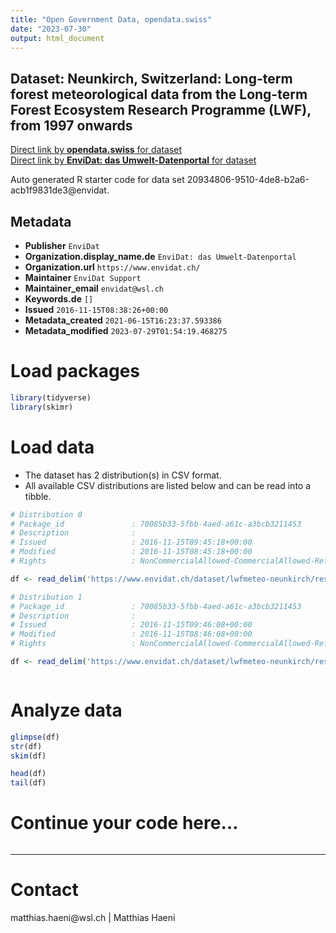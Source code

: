 ```yaml
---
title: "Open Government Data, opendata.swiss"
date: "2023-07-30"
output: html_document
---
```


## Dataset: Neunkirch, Switzerland: Long-term forest meteorological data from the Long-term Forest Ecosystem Research Programme (LWF), from 1997 onwards



[Direct link by **opendata.swiss** for dataset](https://opendata.swiss/de/dataset/neunkirch-switzerland-long-term-forest-meteorological-data-from-the-long-term-forest-ecosystem-)<br>
[Direct link by **EnviDat: das Umwelt-Datenportal** for dataset](https://www.envidat.ch/#/metadata/lwfmeteo-neunkirch)

Auto generated R starter code for data set 20934806-9510-4de8-b2a6-acb1f9831de3@envidat.

## Metadata

- **Publisher** `EnviDat`
- **Organization.display_name.de** `EnviDat: das Umwelt-Datenportal`
- **Organization.url** `https://www.envidat.ch/`
- **Maintainer** `EnviDat Support`
- **Maintainer_email** `envidat@wsl.ch`
- **Keywords.de** `[]`
- **Issued** `2016-11-15T08:38:26+00:00`
- **Metadata_created** `2021-06-15T16:23:37.593386`
- **Metadata_modified** `2023-07-29T01:54:19.468275`


# Load packages

```r

library(tidyverse)
library(skimr)

```

# Load data

-   The dataset has 2 distribution(s) in CSV format.
-   All available CSV distributions are listed below and can be read into a tibble.

```r

# Distribution 0
# Package_id               : 70085b33-5fbb-4aed-a61c-a3bcb3211453
# Description              : 
# Issued                   : 2016-11-15T09:45:18+00:00
# Modified                 : 2016-11-15T08:45:18+00:00
# Rights                   : NonCommercialAllowed-CommercialAllowed-ReferenceRequired

df <- read_delim('https://www.envidat.ch/dataset/lwfmeteo-neunkirch/resource/0dc8b0c2-02f7-4052-bdfc-ac967a916888')

# Distribution 1
# Package_id               : 70085b33-5fbb-4aed-a61c-a3bcb3211453
# Description              : 
# Issued                   : 2016-11-15T09:46:08+00:00
# Modified                 : 2016-11-15T08:46:08+00:00
# Rights                   : NonCommercialAllowed-CommercialAllowed-ReferenceRequired

df <- read_delim('https://www.envidat.ch/dataset/lwfmeteo-neunkirch/resource/f7dc0cd8-8dd9-49f6-bfee-47d2945a23df')



```

# Analyze data

```r

glimpse(df)
str(df)
skim(df)

head(df)
tail(df)

```

# Continue your code here...

```r

```

------------------------------------------------------------------------

# Contact

matthias.haeni@wsl.ch | Matthias Haeni
